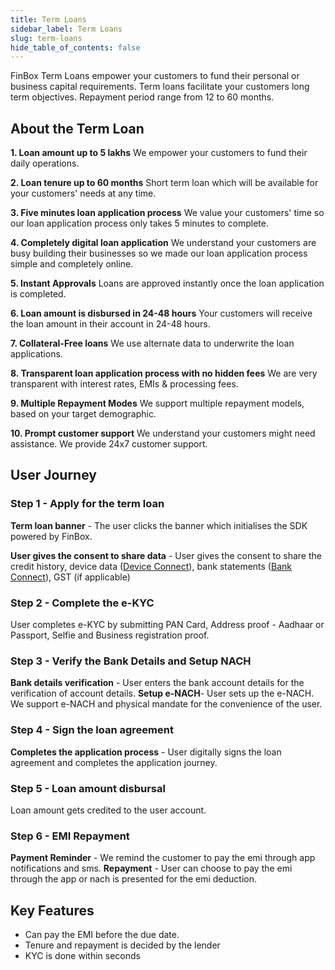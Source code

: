 ```yaml
---
title: Term Loans
sidebar_label: Term Loans
slug: term-loans
hide_table_of_contents: false
---
```



FinBox Term Loans empower your customers to fund their personal or business capital requirements. Term loans facilitate your customers long term objectives. Repayment period range from 12 to 60 months. 
## About the Term Loan

**1. Loan amount up to 5 lakhs**
	We empower your customers to fund their daily operations.

**2. Loan tenure up to 60 months**
	Short term loan which will be available for your customers' needs at any time.

**3. Five minutes loan application process**
	We value your customers' time so our loan application process only takes 5 minutes to complete. 

**4. Completely digital loan application**
	We understand your customers are busy building their businesses so we made our loan application process simple and completely online. 

**5.  Instant Approvals**
	Loans are approved instantly once the loan application is completed.

**6.  Loan amount is disbursed in 24-48 hours**
	Your customers will receive the loan amount in their account in 24-48 hours.

**7. Collateral-Free loans**
    We use alternate data to underwrite the loan applications.

**8.  Transparent loan application process with no hidden fees**
	We are very transparent with interest rates, EMIs & processing fees.

**9.  Multiple Repayment Modes**
	  We support multiple repayment models, based on your target demographic.

**10.  Prompt customer support**
	We understand your customers might need assistance. We provide 24x7 customer support.
    

  

## User Journey

### Step 1 - Apply for the term loan

**Term loan banner** - The user clicks the banner which initialises the SDK powered by FinBox. 
  


  
  

**User gives the consent to share data** - User gives the consent to share the credit history, device data ([Device Connect](/product/products/device-connect)), bank statements ([Bank Connect](/product/products/bank-connect)), GST (if applicable)

  


  
### Step 2 - Complete the e-KYC
User completes e-KYC by submitting  PAN Card, Address proof - Aadhaar or Passport, Selfie and Business registration proof.

  ### Step 3 - Verify the Bank Details and Setup NACH
 **Bank details verification** - User enters the bank account details for the verification of account details.
 **Setup e-NACH**- User sets up the e-NACH.
We support e-NACH and physical mandate for the convenience of the user.
  ### Step 4 - Sign the loan agreement  
**Completes the application process** - User digitally signs the loan agreement and completes the application journey.
### Step 5 - Loan  amount disbursal
Loan amount gets credited to the user account. 
### Step 6 - EMI Repayment
**Payment Reminder** - We remind the customer to pay the emi through app notifications and sms.
**Repayment** - User can choose to pay the emi through the app or nach is presented for the emi deduction.
  
## Key Features

* Can pay the EMI before the due date.
* Tenure and repayment is decided by the lender
* KYC is done within seconds

